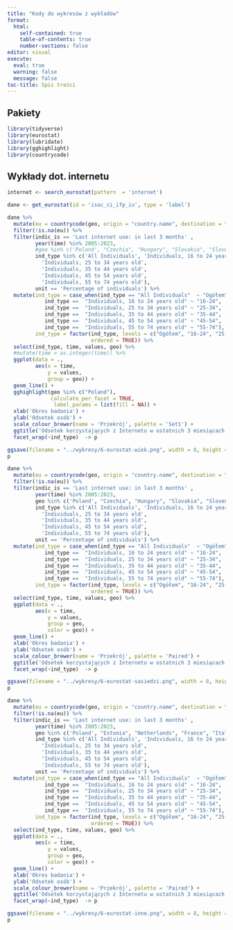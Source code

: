 ```yaml
---
title: "Kody do wykresów z wykładów"
format: 
  html:
    self-contained: true
    table-of-contents: true
    number-sections: false
editor: visual
execute: 
  eval: true
  warning: false
  message: false
toc-title: Spis treści
---
```


## Pakiety

```r
library(tidyverse)
library(eurostat)
library(lubridate)
library(gghighlight)
library(countrycode)
```

## Wykłady dot. internetu

```r
internet <- search_eurostat(pattern  = 'internet')
```

```r
dane <- get_eurostat(id = 'isoc_ci_ifp_iu', type = 'label')
```

```r
dane %>% 
  mutate(eu = countrycode(geo, origin = "country.name", destination = "eu28")) %>%
  filter(!is.na(eu)) %>%
  filter(indic_is == 'Last internet use: in last 3 months' , 
         year(time) %in% 2005:2023,
         #geo %in% c('Poland', "Czechia", "Hungary", "Slovakia", "Slovenia"),
         ind_type %in% c('All Individuals', 'Individuals, 16 to 24 years old',
           'Individuals, 25 to 34 years old',
           'Individuals, 35 to 44 years old',
           'Individuals, 45 to 54 years old',
           'Individuals, 55 to 74 years old'),
         unit == 'Percentage of individuals') %>%
  mutate(ind_type = case_when(ind_type == "All Individuals"  ~ "Ogółem",
            ind_type ==  "Individuals, 16 to 24 years old" ~ "16-24",
            ind_type ==  "Individuals, 25 to 34 years old" ~ "25-34",
            ind_type ==  "Individuals, 35 to 44 years old" ~ "35-44",
            ind_type ==  "Individuals, 45 to 54 years old" ~ "45-54",
            ind_type ==  "Individuals, 55 to 74 years old" ~ "55-74"),
         ind_type = factor(ind_type, levels = c("Ogółem", "16-24", "25-34", "35-44", "45-54", "55-74"), 
                           ordered = TRUE)) %>%
  select(ind_type, time, values, geo) %>%
  #mutate(time = as.integer(time)) %>%
  ggplot(data = .,
         aes(x = time,
             y = values,
             group = geo)) + 
  geom_line() +
  gghighlight(geo %in% c("Poland"), 
              calculate_per_facet = TRUE, 
               label_params = list(fill = NA)) + 
  xlab('Okres badania') +
  ylab('Odsetek osób') +
  scale_colour_brewer(name = 'Przekrój', palette = 'Set1') +
  ggtitle('Odsetek korzystających z Internetu w ostatnich 3 miesiącach w Polsce i UE') +
  facet_wrap(~ind_type)  -> p

ggsave(filename = "../wykresy/6-eurostat-wiek.png", width = 8, height = 4)
p

```

```r
dane %>% 
  mutate(eu = countrycode(geo, origin = "country.name", destination = "eu28")) %>%
  filter(!is.na(eu)) %>%
  filter(indic_is == 'Last internet use: in last 3 months' , 
         year(time) %in% 2005:2023,
         geo %in% c('Poland', "Czechia", "Hungary", "Slovakia", "Slovenia"),
         ind_type %in% c('All Individuals', 'Individuals, 16 to 24 years old',
           'Individuals, 25 to 34 years old',
           'Individuals, 35 to 44 years old',
           'Individuals, 45 to 54 years old',
           'Individuals, 55 to 74 years old'),
         unit == 'Percentage of individuals') %>%
  mutate(ind_type = case_when(ind_type == "All Individuals"  ~ "Ogółem",
            ind_type ==  "Individuals, 16 to 24 years old" ~ "16-24",
            ind_type ==  "Individuals, 25 to 34 years old" ~ "25-34",
            ind_type ==  "Individuals, 35 to 44 years old" ~ "35-44",
            ind_type ==  "Individuals, 45 to 54 years old" ~ "45-54",
            ind_type ==  "Individuals, 55 to 74 years old" ~ "55-74"),
         ind_type = factor(ind_type, levels = c("Ogółem", "16-24", "25-34", "35-44", "45-54", "55-74"), 
                           ordered = TRUE)) %>%
  select(ind_type, time, values, geo) %>%
  ggplot(data = .,
         aes(x = time,
             y = values,
             group = geo,
             color = geo)) + 
  geom_line() +
  xlab('Okres badania') +
  ylab('Odsetek osób') +
  scale_colour_brewer(name = 'Przekrój', palette = 'Paired') +
  ggtitle('Odsetek korzystających z Internetu w ostatnich 3 miesiącach w Polsce i wybrane kraje') +
  facet_wrap(~ind_type)  -> p

ggsave(filename = "../wykresy/6-eurostat-sasiedzi.png", width = 8, height = 4)
p

```

```r
dane %>% 
  mutate(eu = countrycode(geo, origin = "country.name", destination = "eu28")) %>%
  filter(!is.na(eu)) %>%
  filter(indic_is == 'Last internet use: in last 3 months' , 
         year(time) %in% 2005:2023,
         geo %in% c('Poland', "Estonia", "Netherlands", "France", "Italy", "Spain", "Finland"),
         ind_type %in% c('All Individuals', 'Individuals, 16 to 24 years old',
           'Individuals, 25 to 34 years old',
           'Individuals, 35 to 44 years old',
           'Individuals, 45 to 54 years old',
           'Individuals, 55 to 74 years old'),
         unit == 'Percentage of individuals') %>%
  mutate(ind_type = case_when(ind_type == "All Individuals"  ~ "Ogółem",
            ind_type ==  "Individuals, 16 to 24 years old" ~ "16-24",
            ind_type ==  "Individuals, 25 to 34 years old" ~ "25-34",
            ind_type ==  "Individuals, 35 to 44 years old" ~ "35-44",
            ind_type ==  "Individuals, 45 to 54 years old" ~ "45-54",
            ind_type ==  "Individuals, 55 to 74 years old" ~ "55-74"),
         ind_type = factor(ind_type, levels = c("Ogółem", "16-24", "25-34", "35-44", "45-54", "55-74"), 
                           ordered = TRUE)) %>%
  select(ind_type, time, values, geo) %>%
  ggplot(data = .,
         aes(x = time,
             y = values,
             group = geo,
             color = geo)) + 
  geom_line() +
  xlab('Okres badania') +
  ylab('Odsetek osób') +
  scale_colour_brewer(name = 'Przekrój', palette = 'Paired') +
  ggtitle('Odsetek korzystających z Internetu w ostatnich 3 miesiącach w Polsce i wybrane kraje') +
  facet_wrap(~ind_type)  -> p

ggsave(filename = "../wykresy/6-eurostat-inne.png", width = 8, height = 4)
p

```
